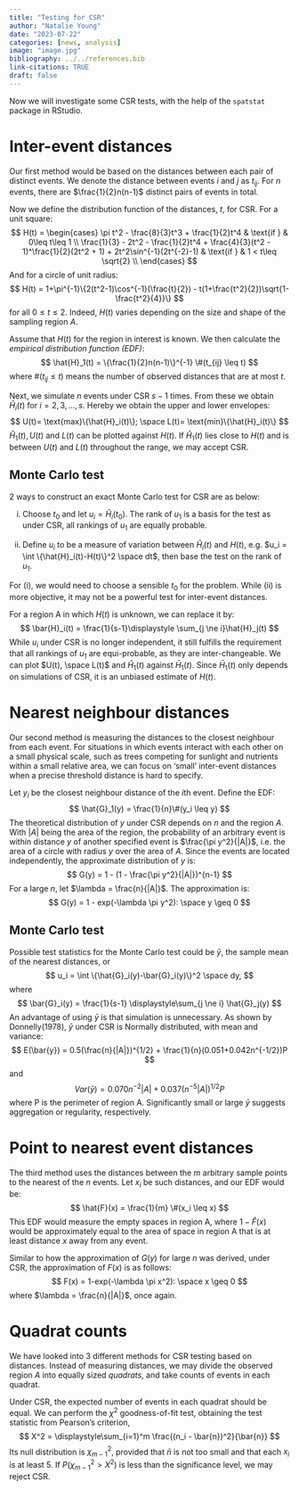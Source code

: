 ```yaml
---
title: "Testing for CSR"
author: "Natalie Young"
date: "2023-07-22"
categories: [news, analysis]
image: "image.jpg"
bibliography: ../../references.bib
link-citations: TRUE
draft: false
---
```


Now we will investigate some CSR tests, with the help of the `spatstat` package in RStudio.

# Inter-event distances

Our first method would be based on the distances between each pair of distinct events.
We denote the distance between events $i$ and $j$ as $t_{ij}$. For $n$ events, there
are $\frac{1}{2}n(n-1)$ distinct pairs of events in total.

Now we define the distribution function of the distances, $t$, for CSR. For a unit square:
$$
H(t) =
\begin{cases}
\pi t^2 - \frac{8}{3}t^3 + \frac{1}{2}t^4 & \text{if } & 0\leq t\leq 1 \\
\frac{1}{3} - 2t^2 - \frac{1}{2}t^4 + \frac{4}{3}(t^2 - 1)^\frac{1}{2}(2t^2 + 1)
+ 2t^2\sin^{-1}(2t^{-2}-1) & \text{if } & 1 < t\leq \sqrt{2} \\
\end{cases}
$$
And for a circle of unit radius:
$$
H(t) = 1+\pi^{-1}\{2(t^2-1)\cos^{-1}(\frac{t}{2}) - t(1+\frac{t^2}{2})\sqrt{1-\frac{t^2}{4}}\}
$$
for all $0 \leq t \leq 2$. Indeed, $H(t)$ varies depending on the size and shape of
the sampling region $A$.

Assume that $H(t)$ for the region in interest is known. We then calculate the
*empirical distribution function (EDF)*:
$$
\hat{H}_1(t) = \{\frac{1}{2}n(n-1)\}^{-1} \#(t_{ij} \leq t)
$$
where $\#(t_{ij} \leq t)$ means the number of observed distances that are at most $t$.

Next, we simulate $n$ events under CSR $s-1$ times. From these we obtain $\hat{H}_i(t)$
for $i=2, 3, \dots, s$. Hereby we obtain the upper and lower envelopes:
$$
U(t)= \text{max}\{\hat{H}_i(t)\}; \space L(t)= \text{min}\{\hat{H}_i(t)\}
$$
$\hat{H}_1(t), U(t)$ and $L(t)$ can be plotted against $H(t)$. If $\hat{H}_1(t)$ lies close
to $H(t)$ and is between $U(t)$ and $L(t)$ throughout the range, we may accept CSR.

## Monte Carlo test

2 ways to construct an exact Monte Carlo test for CSR are as below:

i) Choose $t_0$ and let $u_i = \hat{H}_i(t_0)$. The rank of $u_1$ is a basis for the
test as under CSR, all rankings of $u_1$ are equally probable.

ii) Define $u_i$ to be a measure of variation between $\hat{H}_i(t)$ and $H(t)$, e.g.
$u_i = \int \{\hat{H}_i(t)-H(t)\}^2 \space dt$, then base the test on the rank of $u_1$.

For (i), we would need to choose a sensible $t_0$ for the problem. While (ii) is more
objective, it may not be a powerful test for inter-event distances.

For a region A in which $H(t)$ is unknown, we can replace it by:
$$
\bar{H}_i(t) = \frac{1}{s-1}\displaystyle \sum_{j \ne i}\hat{H}_j(t)
$$
While $u_i$ under CSR is no longer independent, it still fulfills the requirement that
all rankings of $u_1$ are equi-probable, as they are inter-changeable. We can plot
$U(t), \space L(t)$ and $\hat{H}_1(t)$ against $\bar{H}_1(t)$. Since $\bar{H}_1(t)$
only depends on simulations of CSR, it is an unbiased estimate of $H(t)$.

# Nearest neighbour distances

Our second method is measuring the distances to the closest neighbour from each event. For
situations in which events interact with each other on a small physical scale, such as
trees competing for sunlight and nutrients within a small relative area, we can focus on
'small' inter-event distances when a precise threshold distance is hard to specify.

Let $y_i$ be the closest neighbour distance of the $i$th event. Define the EDF:
$$
\hat{G}_1(y) = \frac{1}{n}\#(y_i \leq y)
$$
The theoretical distribution of $y$ under CSR depends on $n$ and the region $A$.
With $|A|$ being the area of the region, the probability of an arbitrary event is
within distance $y$ of another specified event is $\frac{\pi y^2}{|A|}$, i.e. the
area of a circle with radius $y$ over the area of $A$. Since the events are located
independently, the approximate distribution of $y$ is:
$$
G(y) = 1 - (1 - \frac{\pi y^2}{|A|})^{n-1}
$$
For a large $n$, let $\lambda = \frac{n}{|A|}$. The approximation is:
$$
G(y) = 1 - exp(-\lambda \pi y^2): \space y \geq 0
$$

## Monte Carlo test

Possible test statistics for the Monte Carlo test could be $\bar{y}$, the sample mean
of the nearest distances, or
$$
u_i = \int \{\hat{G}_i(y)-\bar{G}_i(y)\}^2 \space dy,
$$
where
$$
\bar{G}_i(y) = \frac{1}{s-1}  \displaystyle\sum_{j \ne i} \hat{G}_j(y)
$$
An advantage of using $\bar{y}$ is that simulation is unnecessary. As shown by
Donnelly(1978), $\bar{y}$ under CSR is Normally distributed, with mean and variance:
$$
E(\bar{y}) = 0.5(\frac{n}{|A|})^{1/2} + \frac{1}{n}(0.051+0.042n^{-1/2})P
$$
and
$$
Var(\bar{y}) = 0.070n^{-2}|A|+0.037(n^{-5}|A|)^{1/2}P
$$
where P is the perimeter of region A. Significantly small or large $\bar{y}$
suggests aggregation or regularity, respectively.

# Point to nearest event distances

The third method uses the distances between the $m$ arbitrary sample points to the
nearest of the $n$ events. Let $x_i$ be such distances, and our EDF would be:
$$
\hat{F}(x) = \frac{1}{m} \#(x_i \leq x)
$$
This EDF would measure the empty spaces in region A, where $1-\hat{F}(x)$ would be
approximately equal to the area of space in region A that is at least distance $x$
away from any event.

Similar to how the approximation of $G(y)$ for large $n$ was derived, under CSR,
the approximation of $F(x)$ is as follows:
$$
F(x) = 1-exp(-\lambda \pi x^2): \space x \geq 0
$$
where $\lambda = \frac{n}{|A|}$, once again.

# Quadrat counts

We have looked into 3 different methods for CSR testing based on distances. Instead of
measuring distances, we may divide the observed region $A$ into equally sized *quadrats*,
and take counts of events in each quadrat.

Under CSR, the expected number of events in each quadrat should be equal. We can perform
the $\chi^2$ goodness-of-fit test, obtaining the test statistic from  Pearson's
criterion,
$$
X^2 = \displaystyle\sum_{i=1}^m \frac{(n_i - \bar{n})^2}{\bar{n}}
$$
Its null distribution is $\chi_{m-1}^2$, provided that $\bar{n}$ is not too small and
that each $x_i$ is at least 5. If $P(\chi_{m-1}^2 > X^2)$ is less than the significance level,
we may reject CSR.
